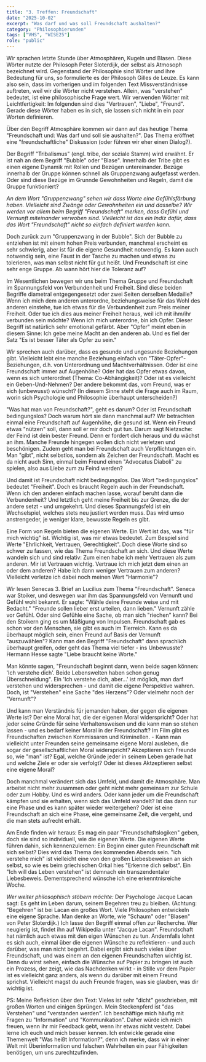 ```yaml
---
title: "3. Treffen: Freundschaft"
date: "2025-10-02"
excerpt: "Was darf und was soll Freundschaft aushalten?"
category: "Philosophierunden"
tags: ["VHS", "WISE25"]
role: "public"
---
```


Wir sprachen letzte Stunde über Atmosphären, Kugeln und Blasen. Diese Wörter nutzte der Philosoph Peter Sloterdijk,
der selbst als Atmosoph bezeichnet wird. Gegenstand der Philosophie sind Wörter und ihre Bedeutung für uns, so
formulierte es der Philosoph Gilles de Leuze. Es kann also sein, dass im vorherigen und im folgenden Text
Missverständnisse auftreten, weil wir die Wörter nicht verstehen. Allein, was "verstehen" bedeutet, ist
eine philosophische Frage wert. Wir verwenden Wörter mit Leichtfertigkeit: Im folgenden sind dies "Vertrauen",
"Liebe", "Freund". Gerade diese Wörter haben es in sich, sie lassen sich nicht in ein paar Worten definieren.

Über den Begriff Atmosphäre kommen wir dann auf das heutige Thema "Freundschaft und: Was darf und soll sie aushalten?".
Das Thema eröffnet eine "freundschaftliche" Diskussion (oder führen wir eher einen Dialog?).

Der Begriff "Tribalismus" (engl. tribe, der soziale Stamm) wird erwähnt. Er ist nah an dem Begriff "Bubble" oder "Blase".
Innerhalb der Tribe gibt es einen eigene Dynamik mit Rollen und Bezügen untereinander.
Bezüge innerhalb der Gruppe können schnell als Gruppenzwang aufgefasst werden.
Oder sind diese Bezüge im Grunnde Gewohnheiten und Regeln, damit die Gruppe funktioniert?

_An dem Wort "Gruppenzwang" sehen wir dass Worte eine Gefühlsfärbung haben.
Vielleicht sind Zwänge oder Gewohnheiten ein und dasselbe? Wir werden vor allem
beim Begriff "Freundschaft" merken, dass Gefühl und Vernunft miteinander verwoben sind. Vielleicht ist das
ein Indiz dafür, dass das Wort "Freundschaft" nicht so einfach definiert werden kann._

Doch zurück zum "Gruppenzwang in der Bubble". Sich der Bubble zu entziehen ist mit einem hohen Preis verbunden,
manchmal erscheint es sehr schwierig, aber ist für die eigene Gesundheit notwendig. Es kann auch notwendig sein,
eine Faust in der Tasche zu machen und etwas zu tolerieren, was man selbst nicht für gut heißt. Und Freundschaft
ist eine sehr enge Gruppe. Ab wann hört hier die Toleranz auf?

Im Wesentlichen bewegen wir uns beim Thema Gruppe und Freundschaft im Spannungsfeld von Verbundenheit und Freiheit.
Sind diese beiden Begriffe diametral entgegengesetzt oder zwei Seiten derselben Medaille? Wenn ich mich dem
anderen unterordne, beziehungsweise für das Wohl des anderen einstehe, tue ich etwas für die Verbundenheit zum
Preis meiner Freiheit. Oder tue ich dies aus meiner Freiheit heraus, weil ich mit ihm/ihr verbunden sein möchte?
Wenn ich mich unterordne, bin ich Opfer. Dieser Begriff ist natürlich sehr emotional gefärbt. Aber "Opfer" meint
eben in diesem Sinne: Ich gebe meine Macht an den anderen ab. Und es fiel der Satz "Es ist besser Täter als Opfer
zu sein."

Wir sprechen auch darüber, dass es gesunde und ungesunde Beziehungen gibt. Vielleicht lebt eine manche
Beziehung einfach von "Täter-Opfer"-Beziehungen, d.h. von Unterordnung und Machtverhältnissen. Oder ist eine
Freundschaft immer auf Augenhöhe? Oder hat das Opfer etwas davon, wenn es sich unterordnet (Thema: Co-Abhängigkeit)?
Oder ist es vielleicht ein Geben-Und-Nehmen? Der andere bekommt das, vom Freund, was er sich (unbewusst) wünscht?
(In diesem Sinne steht die Frage auch im Raum, worin sich Psychologie und Philosophie überhaupt unterscheiden?)

"Was hat man von Freundschaft?", geht es darum? Oder ist Freundschaft bedingungslos? Doch warum hört sie dann
manchmal auf? Wir betrachten einmal eine Freundschaft auf Augenhöhe, die gesund ist. Wenn ein Freund etwas
"nützen" soll, dann soll er mir doch gut tun. Darum sagt Nietzsche: der Feind ist dein bester Freund. Denn
er fordert dich heraus und du wächst an ihm. Manche Freunde hingegen wollen dich nicht verletzen und beschönigen.
Zudem geht man bei Freundschaft auch Verpflichtungen ein. Man "gibt", nicht selbstlos, sondern als Zeichen der Freundschaft.
Macht es da nicht auch Sinn, einmal beim Freund einen "Advocatus Diaboli" zu spielen, also aus Liebe zum zu Feind werden?

Und damit ist Freundschaft nicht bedingungslos. Das Wort "bedingungslos" bedeutet "Freiheit". Doch es braucht Regeln
auch in der Freundschaft. Wenn ich den anderen einfach machen lasse, worauf beruht dann die Verbundenheit? Und
letztlich geht meine Freiheit bis zur Grenze, die der andere setzt - und umgekehrt. Und dieses Spannungsfeld ist ein Wechselspiel,
welches stets neu justiert werden muss. Das wird umso anstrengeder, je weniger klare, bewusste Regeln es gibt.

Eine Form von Regeln bieten die eigenen Werte. Ein Wert ist das, was "für mich wichtig" ist. Wichtig ist, was mir etwas bedeutet.
Zum Bespiel sind Werte "Ehrlichkeit, Vertrauen, Gerechtigkeit". Doch diese Worte sind so schwer zu fassen, wie das Thema
Freundschaft an sich. Und diese Werte wandeln sich und sind relativ: Zum einen habe ich mehr Vertrauen als zum anderen.
Mir ist Vertrauen wichtig. Vertraue ich mich jetzt dem einen an oder dem anderen? Habe ich dann weniger Vertrauen zum anderen?
Vielleicht verletze ich dabei noch meinen Wert "Harmonie"?

Wir lesen Senecas 3. Brief an Lucilius zum Thema "Freundschaft". Seneca war Stoiker, und deswegen war ihm das Spannungsfeld
von Vernunft und Gefühl wohl bekannt. Er sagte: "Wähle deine Freunde weise und mit Bedacht." "Freunde sollen
lieber erst urteilen, dann lieben." Vernunft zähle vor Gefühl. Oder sind Gefühle eine Sache, ob man sich "riechen" kann?
Bei den Stoikern ging es um Mäßigung von Impulsen. Freundschaft gab es schon vor den Menschen, sie gibt es auch
im Tierreich. Kann es da überhaupt möglich sein, einen Freund auf Basis der Vernunft "auszuwählen"? Kann man
den Begriff "Freundschaft" dann sprachlich überhaupt greifen, oder geht das Thema viel tiefer - ins Unbewusste?
Hermann Hesse sagte "Liebe braucht keine Worte."

Man könnte sagen, "Freundschaft beginnt dann, wenn beide sagen können: 'Ich verstehe dich'. Beide Lebenswelten
haben schon genug Überschneidung". Ein 'Ich verstehe dich, aber...' ist möglich, man darf verstehen und widersprechen -
und damit die eigene Perspektive wahren. Doch, ist "Verstehen" eine Sache "des Herzens"? Oder vielmehr noch der "Vernunft"?

Und kann man Verständnis für jemanden haben, der gegen die eigenen Werte ist? Der eine Moral hat, die der eigenen Moral widerspricht?
Oder hat jeder seine Gründe für seine Verhaltensweisen und die kann man so stehen lassen - und es bedarf keiner Moral in der Freundschaft?
Im Film gibt es Freundschaften zwischen Kommissaren und Kriminellen. - Kann man vielleicht unter Freunden seine gemeinsame eigene
Moral ausleben, die sogar der gesellschaftlichen Moral widerspricht? Akzeptieren sich Freunde so, wie "man" ist? Egal, welche
Gründe jeder in seinem Leben gerade hat und welche Ziele er oder sie verfolgt? Oder ist dieses Aktzeptieren selbst eine eigene Moral?

Doch manchmal verändert sich das Umfeld, und damit die Atmosphäre. Man arbeitet nicht mehr zusammen oder geht nicht mehr gemeinsam
zur Schule oder zum Hobby. Und es wird anders. Oder kann jeder um die Freundschaft kämpfen und sie erhalten, wenn sich das Umfeld
wandelt? Ist das dann nur eine Phase und es kann später wieder weitergehen? Oder ist eine Freundschaft an sich eine Phase, eine
gemeinsame Zeit, die vergeht, und die man stets aufrecht erhält.

Am Ende finden wir heraus: Es mag ein paar "Freundschaftslogiken" geben, doch sie sind so individuell, wie die eigenen Werte.
Die eigenen Werte führen dahin, sich kennenzulernen: Ein Beginn einer guten Freundschaft mit sich selbst? Dies wird das Thema
des kommenden Abends sein. "ich verstehe mich" ist vielleicht eine von den großen Liebesbeweisen an sich selbst, so wie es
beim griechischen Orkal hies "Erkenne dich selbst". Ein "Ich will das Leben verstehen" ist demnach ein transzendentaler Liebesbeweis.
Dementsprechend wünsche ich eine erkenntnisreiche Woche.

_Wer weiter philosophisch stöbern möchte:_
Der Psychologe Jacque Lacan sagt: Es geht im Leben darum, seinem Begehren treu zu bleiben. (Achtung: "Begehren"
ist bei Lacan ein großes Wort. Viele Philosophen entwickeln eine eigene Sprache. Man denke an Worte, wie "Schaum"
oder "Blasen" von Peter Sloterdijk.) Ich lasse den Begriff einmal offen zur Recherche. Wer neugierig ist, findet
ihn auf Wikipedia unter "Jacque Lacan". Freundschaft hat nämlich auch etwas mit den eigen Wünschen zu tun. Andernfalls
lohnt es sich auch, einmal über die eigenen Wünsche zu reflektieren - und auch darüber, was man nicht begehrt.
Dabei ergibt sich auch vieles über Freundschaft, und was einem an den eigenen Freundschaften wichtig ist.
Denn du wirst sehen, einfach die Wünsche auf Papier zu bringen ist auch ein Prozess, der zeigt, wie das Nachdenken
wirkt - in Stille vor dem Papier ist es vielleicht ganz anders, als wenn du darüber mit einem Freund sprichst.
Vielleicht magst du auch Freunde fragen, was sie glauben, was dir wichtig ist.

PS: Meine Reflektion über den Text:
Vieles ist sehr "dicht" geschrieben, mit großen Worten und einigen Sprüngen. Mein Steckenpferd ist "das Verstehen"
und "verstanden werden". Ich beschäftige mich häufig mit Fragen zu "Information" und "Kommunikation". Daher würde
ich mich freuen, wenn ihr mir Feedback gebt, wenn ihr etwas nicht vesteht. Dabei lerne ich euch und mich besser
kennen. Ich entwickle gerade eine Themenwelt "Was heißt Information?", denn ich merke, dass wir in einer
Welt mit Überinformation und falschen Wahrheiten ein paar Fähigkeiten benötigen, um uns zurechtzufinden.
